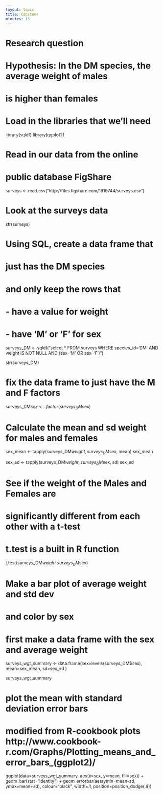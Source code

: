 ```yaml
---
layout: topic
title: Capstone
minutes: 15
---
```


# Research question

# Hypothesis: In the DM species, the average weight of males
# is higher than females

# Load in the libraries that we'll need

library(sqldf)
library(ggplot2)

# Read in our data from the online 
# public database FigShare

surveys <- read.csv("http://files.figshare.com/1919744/surveys.csv")

# Look at the surveys data
str(surveys)

# Using SQL, create a data frame that 
# just has the DM species 
# and only keep the rows that 
#   - have a value for weight
#   - have 'M' or 'F' for sex


surveys_DM <- sqldf("select * FROM surveys WHERE species_id='DM' AND weight IS NOT NULL AND (sex='M' OR sex='F')")

str(surveys_DM)

# fix the data frame to just have the M and F factors
surveys_DM$sex <- factor(surveys_DM$sex)


# Calculate the mean and sd weight for males and females

sex_mean <- tapply(surveys_DM$weight, surveys_DM$sex, mean)
sex_mean

sex_sd <- tapply(surveys_DM$weight, surveys_DM$sex, sd)
sex_sd

# See if the weight of the Males and Females are 
# significantly different from each other with a t-test
# t.test is a built in R function

t.test(surveys_DM$weight~surveys_DM$sex)

# Make a bar plot of average weight and std dev
# and color by sex

# first make a data frame with the sex and average weight

surveys_wgt_summary <- data.frame(sex=levels(surveys_DM$sex), mean=sex_mean, sd=sex_sd )

surveys_wgt_summary

# plot the mean with standard deviation error bars
# modified from R-cookbook plots http://www.cookbook-r.com/Graphs/Plotting_means_and_error_bars_(ggplot2)/

ggplot(data=surveys_wgt_summary, aes(x=sex, y=mean, fill=sex)) + geom_bar(stat="identity") + geom_errorbar(aes(ymin=mean-sd, ymax=mean+sd), colour="black", width=.1, position=position_dodge(.9)) 




